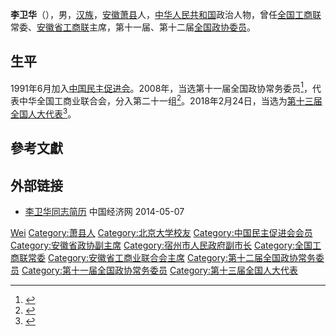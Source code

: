 '''李卫华'''（{{bd|1958年|10月|}}），男，[[汉族|汉族]]，[[安徽|安徽]][[萧县|萧县]]人，[[中华人民共和国|中华人民共和国]]政治人物，曾任[[全国工商联|全国工商联]]常委、[[安徽省工商联|安徽省工商联]]主席，第十一届、第十二届[[全国政协委员|全国政协委员]]。

== 生平 ==
1991年6月加入[[中国民主促进会|中国民主促进会]]。2008年，当选第十一届全国政协常务委员<ref>{{cite news|title=第十一届全国政协委员名单|url=http://www.indaa.com.cn/zt/2009qglh/zxzs/200903/t20090303_127573.html|accessdate=2013-04-09|newspaper=新华社北京1月25日电 中国人民政治协商会议第十一届全国委员会委员名单(共2237人，2008年1月25日政协第十届全国委员会常务委员会第二十次会议通过)|date=2008年1月25日|deadurl=yes|archiveurl=https://web.archive.org/web/20130928014403/http://www.indaa.com.cn/zt/2009qglh/zxzs/200903/t20090303_127573.html|archivedate=2013年9月28日|df=}}</ref>，代表中华全国工商业联合会，分入第二十一组<ref>{{cite news|title=全国政协信息-李卫华|url=http://www.cppcc.gov.cn/CMS/wylibary/showJcwyxtInfoWylibary.action?tabJcwyxt.guid=11W0007130&wytype=wjwy|accessdate=2013-04-11|newspaper=全国政协委员会|archive-date=2019-06-10|archive-url=https://web.archive.org/web/20190610175130/http://www.cppcc.gov.cn/CMS/wylibary/showJcwyxtInfoWylibary.action?tabJcwyxt.guid=11W0007130&wytype=wjwy|dead-url=no}}</ref>。2018年2月24日，当选为[[第十三届全国人大代表|第十三届全国人大代表]]<ref>{{Cite web|title=（受权发布）中华人民共和国第十三届全国人民代表大会代表名单-中新网|url=http://www.chinanews.com/gn/2018/02-25/8453959.shtml|accessdate=2021-02-13|work=中新网|archive-date=2018-02-27|archive-url=https://web.archive.org/web/20180227031724/http://www.chinanews.com/gn/2018/02-25/8453959.shtml|dead-url=no}}</ref>。

== 參考文獻 ==
{{reflist}}

== 外部链接 ==
* [http://district.ce.cn/newarea/sddy/201301/28/t20130128_24068672_4.shtml 李卫华同志简历] {{Wayback|url=http://district.ce.cn/newarea/sddy/201301/28/t20130128_24068672_4.shtml |date=20190613152048 }} 中国经济网 2014-05-07

{{Navboxes 
| title  = 李卫华在[[中华全国工商业联合会|中华全国工商业联合会]]的职务
| list1  =
{{中华全国工商业联合会第十届执行委员会}}
{{中华全国工商业联合会第十一届执行委员会}}
}}

{{Authority control}}

{{DEFAULTSORT:Li李}}
[[Category:李姓|Wei]]
[[Category:萧县人|Category:萧县人]]
[[Category:北京大学校友|Category:北京大学校友]]
[[Category:中国民主促进会会员|Category:中国民主促进会会员]]
[[Category:安徽省政协副主席|Category:安徽省政协副主席]]
[[Category:宿州市人民政府副市长|Category:宿州市人民政府副市长]]
[[Category:全国工商联常委|Category:全国工商联常委]]
[[Category:安徽省工商业联合会主席|Category:安徽省工商业联合会主席]]
[[Category:第十二届全国政协常务委员|Category:第十二届全国政协常务委员]]
[[Category:第十一届全国政协常务委员|Category:第十一届全国政协常务委员]]
[[Category:第十三届全国人大代表|Category:第十三届全国人大代表]]


{{中国政治人物小作品}}